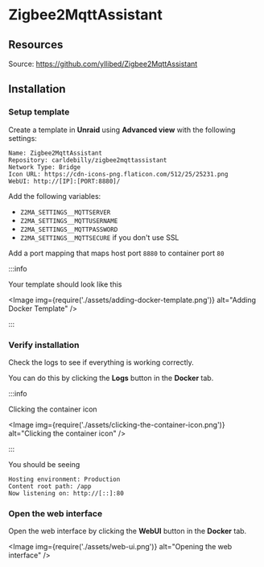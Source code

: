 
# Zigbee2MqttAssistant

## Resources

Source: https://github.com/yllibed/Zigbee2MqttAssistant

## Installation

### Setup template

Create a template in **Unraid** using **Advanced view** with the following settings:

```console
Name: Zigbee2MqttAssistant
Repository: carldebilly/zigbee2mqttassistant
Network Type: Bridge
Icon URL: https://cdn-icons-png.flaticon.com/512/25/25231.png
WebUI: http://[IP]:[PORT:8880]/
```

Add the following variables:

- `Z2MA_SETTINGS__MQTTSERVER`
- `Z2MA_SETTINGS__MQTTUSERNAME`
- `Z2MA_SETTINGS__MQTTPASSWORD`
- `Z2MA_SETTINGS__MQTTSECURE` if you don't use SSL

Add a port mapping that maps host port `8880` to container port `80`

:::info

Your template should look like this

<Image img={require('./assets/adding-docker-template.png')} alt="Adding Docker Template" />

:::

### Verify installation

Check the logs to see if everything is working correctly.

You can do this by clicking the **Logs** button in the **Docker** tab.

:::info

Clicking the container icon

<Image
  img={require('./assets/clicking-the-container-icon.png')}
  alt="Clicking the container icon"
/>

:::

You should be seeing

```console
Hosting environment: Production
Content root path: /app
Now listening on: http://[::]:80
```

### Open the web interface

Open the web interface by clicking the **WebUI** button in the **Docker** tab.

<Image img={require('./assets/web-ui.png')} alt="Opening the web interface" />
